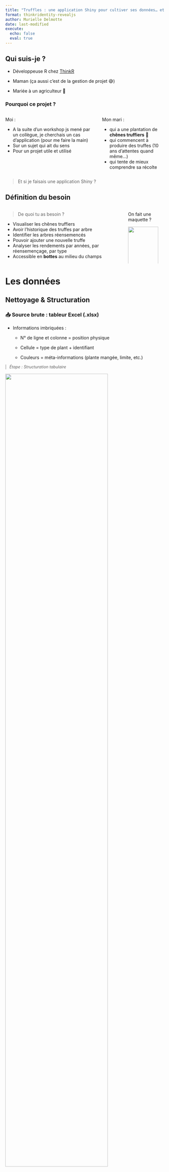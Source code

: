```yaml
---
title: "Truffles : une application Shiny pour cultiver ses données… et ses truffes !"
format: thinkridentity-revealjs
author: Murielle Delmotte
date: last-modified
execute:
  echo: false
  eval: true
---
```


## Qui suis-je ?

- Développeuse R chez [ThinkR](https://thinkr.fr/)

::: {.fragment}

- Maman (ça aussi c'est de la gestion de projet 😅)

:::

::: {.fragment}

- Mariée à un agriculteur 🚜

:::

::: {.fragment}
### Pourquoi ce projet ?
:::

::: {.columns}


::: {.column}
::: {.fragment}
Moi : 

- A la suite d'un workshop js mené par un collègue, je cherchais un cas d'application (pour me faire la main)
- Sur un sujet qui ait du sens
- Pour un projet utile et utilisé
:::
:::



::: {.column}
::: {.fragment}
Mon mari : 

- qui a une plantation de **chênes truffiers** 🌳
- qui commencent à produire des truffes (10 ans d'attentes quand même...)
- qui tente de mieux comprendre sa récolte 
:::
:::
:::

::: {.fragment}
> Et si je faisais une application Shiny ?
:::

## Définition du besoin

::: {.columns}
::: {.column} 

> De quoi tu as besoin ? 

  - Visualiser les chênes truffiers
  - Avoir l'historique des truffes par arbre
  - Identifier les arbres réensemencés
  - Pouvoir ajouter une nouvelle truffe
  - Analyser les rendements par années, par réensemençage, par type
  - Accessible en **bottes** au milieu du champs

:::

::: {.column}

::: {.fragment} 

On fait une maquette ? 

![](./img/structure_app_simplify.png){width=90%}

:::
:::
:::

# Les données

## Nettoyage & Structuration {.nostretch}

:::: {layout="[ 55, 40 ]"}

::: {#first-column}

### 📥 Source brute : tableur Excel (.xlsx)

- Informations imbriquées :

  - N° de ligne et colonne = position physique

  - Cellule = type de plant + identifiant

  - Couleurs = méta-informations (plante mangée, limite, etc.)

<blockquote style="font-size: 0.9em; border-left: 3px solid #ccc; padding-left: 10px; margin: 0em 0;">
_Étape : Structuration tabulaire _
</blockquote>

:::

::: {#second-column}
![](./img/chene_data_init.jpg){width=80%}
:::

::::


<div style="margin-top: 2em;"></div>

::: {.fragment} 

### Génération du GeoJSON avec geojson.io

  - A partir de la table structurée 

  - Dessiner les points pour récupérer des attributs lat, lon

  - Exporter le fichier .geojson

🔁 Résultat : Un fichier léger, compatible avec de nombreux outils de visualisation web ou R

:::

## Mise en place d'une base de données relationnelle

:::: {layout="[ 50, 50 ]"}

::: {#first-column}

### 🧱 Structure relationnelle :

- `chenes` : coordonnées GPS et métadonnées de chaque chêne

- `truffe` : truffes trouvées au pied d’un chêne

- `reens` : historique des réensemencement (remise en culture)

<div style="margin-top: 1em;"></div>

### 🔗 Relations clés :

- chenes.idoak est la clé primaire (identifiant du chêne)

- truffe.idoak et reens.idoak : clés étrangères vers chenes

:::

::: {#second-column}
![](./img/schema_EA.png){width=100%}
:::
::::


## Intégration dans [Supabase](https://supabase.com) 

:::: {layout="[ 40, 60 ]"}

::: {#first-column}

✅ Avantages

- Simple de prise en main

- Open source ou auto-hébergeable

- Interface web moderne (SQL, rôles, tables)

- API REST auto-générée, interrogeable en R

- Logs sur les usages de la BDD

⚠️ Limite

- Mise en veille auto sur l’offre gratuite (inactivité)


:::

::: {#second-column}
![](./img/bdd_schema_supabase.png){width=100%}
:::
::::



# L'approche technique

## {}

### 🌍 Leaflet.js : Cartographie Interactives des Arbres  {.nostretch}

- **Le besoin** : Visualiser et interagir avec les chênes truffier sur une carte cliquable.

- **La solution JS** : Utilisation de `Leaflet.js` pour afficher des marqueurs pour chaque arbre, avec des interactions qui permettent de récupérer le numéro du chêne cliqué.

::: {.fragment} 
### 🍄 SweetAlert2 : Pop-ups Interactifs  {.nostretch}

- **Le besoin** : Permettre aux utilisateurs d'ajouter des truffes via une interface conviviale, de visualiser les informations concernant un chêne truffier, ...

- **La solution JS** : Intégration de `SweetAlert2` avec des formulaire HTML dans des modales et y capturer les informations nécessaires.
:::

::: {.fragment} 
### 📊 Chart.js : Visualisation des Rendements  {.nostretch}

- **Le besoin** : Afficher des graphiques des rendements de truffes.

- **La solution JS** : Utilisation de `Chart.js` pour générer des graphiques interactifs basés sur les données de la base.
:::

## {}

### Shiny + Golem : Application R Structurée {.nostretch}

:::: {layout="[ 80, 20 ]"}

::: {#first-column}

- **Le besoin** : Disposer d'une application robuste, facilement maintenable et testable

- **La solution R** : Structuration en package `{golem}` pour séparer clairement interface, logique métier dans des modules.
:::
::: {#second-column}
![](./img/golem.png){width=50%}
:::
::::

::: {.fragment}

### 📱 shinyMobile : Interface adaptée au terrain {.nostretch}


:::: {layout="[ 80, 20 ]"}

::: {#first-column}
- **Le besoin** : Utiliser l’application sur smartphone directement au pied des arbres.

- **La solution R** : Utilisation de `{shinyMobile}` pour une interface responsive, légère.
:::
::: {#second-column}
![](./img/hex_shinyMobile.png){width=50%}
:::
::::


:::

::: {.fragment}

> 👉 Un vrai mix R/JS

:::

## Fonctions métier {.nostretch}

<img src="img/hex-truffles.png" class="img-top-right" width="80">

> Peu de fonctions, mais ciblées !

:::: {layout="[ 55, 45 ]"}

::: {#first-column}


- 📥 **Connexion** via `{DBI}`

::: {.notes}
  - connexion Supabase via `{DBI}`
:::

- 🔍 **Lecture et traitement de données**

::: {.notes}
  - récupération d'info ciblée par arbre, truffe, réensemencement…
  - Calcul d'agrégation pour les graphiques

:::


- ✏️ **Écriture de données**  dans la BDD

::: {.notes}  
  - enregistrement d’une truffe
  - ajout de réensemencement
  - mise à jour d'une truffe
:::

:::


::: {#second-column}

```r
weight_truffles_by <- function(dbtruffle, ...) {
  check_param(dbtruffle, "data.frame")
  check_names_dataframe(c("weight"), dbtruffle)

  dbtruffle |>
    group_by(...) |>
    summarise(weight = sum(weight, na.rm = TRUE), 
              .groups = "drop")
}

```
:::
::::

::: {.fragment} 
✅ Simples, lisibles, maintenables  
✅ Métier encapsulé → testable et réutilisable
:::

## Des modules golem 🧩

:::: {layout="[ 55, 45 ]"}

::: {#first-column}

> Une application découpée en briques pour plus de lisibilité


- 📦 Utilisation des modules `{golem}` :
  - `mod_carto_leaflet.R` : carte interactive
  - `mod_dataviz.R` : visualisation des rendements

:::

::: {#second-column}

<div class="code-smaller">

```r
app_ui <- function(request) {
  tagList(
    golem_add_external_resources(),
    f7Page(
      f7TabLayout(
        navbar = f7Navbar(
          title = "Les ch\u00eanes truffiers",
          hairline = TRUE
        ),
        f7Tabs(
          animated = TRUE,
          f7Tab(
            tabName = "Carte",
            icon = f7Icon("map"),
            active = TRUE,
            f7Card(
              title = NULL,
              mod_carto_leaflet_ui("carto_leaflet_1")
            )
          ),
          f7Tab(
            tabName = "Graphe",
            icon = f7Icon("graph_square"),
            active = FALSE,
            f7Card(
              title = NULL,
              mod_dataviz_ui("dataviz_1")
            )
          )
        )
      )
    )
  )
}
```

</div>

:::
::::

## Avec un peu de magie JS ✨

> Grâce à `golem::invoke_js()`, je peux…

:::: {layout="[ 55, 45 ]"}

::: {#first-column}

- Appeler du code JavaScript depuis R
- Déclencher des animations ou des interactions JavaScript
- Communiquer entre R et JavaScript de manière fluide

:::

::: {#second-column}

<div class="code-smaller">

```r
# ...
      info <- get_info(
        dboak = global$chenes,
        dbtruffle = global$truffe,
        dbreensemence = global$reensemence,
        theidoak = input$chene_click
      )

      golem::invoke_js(
        "modal",
        list(
          id = input$chene_click,
          type = info$chene$type,
          date_reens = info$reensemence,
          date_p = as.Date(info$chene$planting_date),
          der_truf = info$truffes$last_truffle,
          tot_weight = info$truffes$weight_tot,
          last_comment = info$truffes$last_comment,
          other_comments = info$truffes$other_comments
        )
      )
# ...
```

</div>

:::
::::

## Leaflet.js : Cartographie Interactives des Arbres  {.nostretch}

:::: {layout="[ 50, 50 ]"}

::: {#first-column}

<div class="code-smaller">

Extrait js:

```js 
    for (var i = 0; i < locations.length; i++) {
      marker = new L.circleMarker([locations[i].lat, locations[i].lon])
        .unbindPopup()
        .addTo(map)
        .on("click", onClick);

      marker.id = locations[i].idoak;

      if (reens === 0) {
        if (locations[i].type === "Normal") {
          marker.setStyle({
            color: "#FF0000",
            fillColor: "#FF0000",
            fillOpacity: 1,
          });
        } else {
          marker.setStyle({
            color: "#FFA500",
            fillColor: "#FFA500",
            fillOpacity: 1,
          });
        }
      } else {
        if (locations[i].info_reens === "1") {
          marker.setStyle({
            color: "#00AEEF",
            fillColor: "#00AEEF",
            fillOpacity: 1,
          });
        } else {
          marker.setStyle({
            color: "#7f9199",
            fillColor: "#7f9199",
            fillOpacity: 1,
          });
        }
      }
    }
```

</div>

:::


::: {#second-column}

::: {style="text-align: center"}

![](./img/app_leaftlet.png){width=50%}
:::
:::

::::

## SweetAlert2 : Pop-ups Interactifs  {.nostretch}

:::: {layout="[ 50, 50 ]"}

::: {#first-column}

Extrait js:

<div class="code-smaller">

```js 
document.getElementById("identity").addEventListener("click", 
  () => {
  var filledtemplateidentitycard = fillTemplate(
    templateidentitycard,
    arg
  );

  Swal.fire({
    title: "Carte d identité du chêne",
    html: filledtemplateidentitycard,
    showCancelButton: false,
    confirmButtonText: `Fermer`,
  }).then((result) => {
      Shiny.setInputValue("chene_click", 
                          null, 
                          { priority: "event" });
      openMainSwal(cheneId);
     });
});
```

</div>

:::

::: {#second-column}
Exemple template HTML :

<div class="code-smaller">
```html
<b>Identifiant : </b> {{id}}
<hr> <b>Date de plantation : </b> {{date_p}}
<hr> <b>Type : </b> {{type}}
<hr> <b>Dernier Réensemencement : </b> {{date_reens}}
<hr> <b>Dernière truffe : </b> {{der_truf}}
<hr> <b>Poids total trouvé : </b> {{tot_weight}} g
<hr> <b>Dernier Commentaire : </b> {{last_comment}}
<hr> 
<details>
  <summary><b>Autres Commentaires :</b></summary>
  {{other_comments}}
</details>
```
</div>

::: {style="text-align: center"}
![](./img/identity_card.png){width=50%}
:::

:::

::::



## Chart.js : Visualisation des Rendements  {.nostretch}

:::: {layout="[ 50, 50 ]"}

::: {#first-column}

<div class="code-smaller">

Extrait js:
```js
Shiny.addCustomMessageHandler('byyear', function(arg) {

if (newChart) newChart.destroy();

const ctx = document.getElementById(arg.id);

newChart =  new Chart(ctx, {
    type: 'bar',
    data: {
      labels: arg.labels,
      datasets: [{
        label: arg.label,
        data: arg.data,
        borderWidth: 1
      }]
    },
    options: {
      aspectRatio: 1.1, 
          responsive: true,
          plugins: {
            title: {
              display: true, 
              text: arg.title
            }
          },
          scales: {
            y: {
              beginAtZero: true
            }
          }
    }
  });
  })
```

</div>

:::

::: {#second-column}

::: {style="text-align: center"}

![](./img/app_chartjs.png){width=50%}
:::
:::

::::




## 🚀 Déploiement auto sur Connect


- 📁 Code source sur GitHub : <https://github.com/ThinkR-open/truffles/>
  - 2 branches principales : 
    - dev : recette (sur des données fictives)
    - main : production (sur les données clients)


::: {.fragment} 
- 📌 Pas de Github Action pour le déploiement de l'application

- 📥 Déploiement depuis Posit Connect :

  - récupère le nouveau code depuis Github

  - reconstruit l’environnement

  - déploie automatiquement la nouvelle version
:::


::: {.fragment} 
- Un CI/CD pour : 
  - Check multi-plateforme
  - Déploiement de la documentation `{pkgdown}`
  - Prévention de l’inactivité de la base via connexion régulière
:::

# Demo

<https://connect.thinkr.fr/trufflesdemo/>

## {.nostretch}

::: {style="text-align: center"}
![](./img/demo_truffles.gif){width=30%}
:::

::: {.notes}
Demo : 1 minute 50
:::


# Et le Client ...

## {}
### Les retours 

⚙️ Facilité d'utilisation
<blockquote style="font-size: 0.9em; border-left: 3px solid #ccc; padding-left: 10px; margin: 0.5em 0;">
✅ _"Ok ça va, j’ai compris comment ça marche, c'est simple !"_
</blockquote>

🗺️ Visibilité des données

<blockquote style="font-size: 0.9em; border-left: 3px solid #ccc; padding-left: 10px; margin: 0.5em 0;">
✅ _"C'est pratique de voir direct quel arbre a donné quoi"_
</blockquote>

<div style="margin-top: 2em;"></div>

::: {.fragment} 

### Petites améliorations demandées et corrigées :

  👆 Points un peu petits sur mobile 

  🔁 Un switchInput à déplacer pour plus d'ergonomie

  💬 Les commentaires : 
  <blockquote style="font-size: 0.9em; border-left: 3px solid #ccc; padding-left: 10px; margin: 0.5em 0;">
  _"Finalement, je veux surtout voir le dernier commentaire"_
</blockquote>

  🚪 Les modales : 
<blockquote style="font-size: 0.9em; border-left: 3px solid #ccc; padding-left: 10px; margin: 0.5em 0;">
  _"Ce serait bien de pouvoir passer de la carte d'identité à la déclaration d'une truffe sans être obligé de recliquer sur l'arbre"_
</blockquote>
:::



## {}

### 🌳 Cultiver ses données… et ses idées

- Cette application est née d’un besoin concret, sur le terrain et d’un désir d’apprendre.

- Elle m’a permis de :

  - 💡 Mettre en application et Approfondir mes compétences en JS.

  - 🤝 Collaborer étroitement avec un utilisateur final… mon mari !

  - 🌱 Créer un outil simple, utile et utilisé.


<div style="margin-top: 1em;"></div>

::: {.fragment} 

### 🚀 Et la suite ?

- Phase de test terrain cet hiver : boue, froid… et truffes !

<blockquote style="font-size: 0.9em; border-left: 3px solid #ccc; padding-left: 10px; margin: 0em 0;">
_La vraie vie commence… à la prochaine récolte_
</blockquote>


- Améliorations prévues :

  - 📍 Intégration de la géolocalisation.

  - 🔎 Mieux contrôler/sécuriser les inputs

  - 🔐 Gestion des utilisateurs et des droits d'accès.

  - 🧪 Aller plus loin dans les tests automatisés avec {playwright}.

:::

# Merci ! 

murielle@thinkr.fr

::: {style="text-align: center;"}
![](./img/truffes.jpg){width=60%}

<span style="font-size: 0.6em;">© Trufficulteurs Beauce-Val de Loire
</span>

:::

